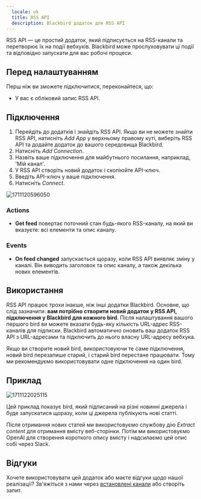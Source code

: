 ```yaml
---
  locale: uk
  title: RSS API
  description: Blackbird додаток для RSS API
---
```


<LinkCard title="Переглянути на Github" target="_blank" href="https://github.com/bb-io/Rss" icon="github" />

RSS API — це простий додаток, який підписується на RSS-канали та перетворює їх на події вебхуків. Blackbird може прослуховувати ці події та відповідно запускати для вас робочі процеси.

## Перед налаштуванням

Перш ніж ви зможете підключитися, переконайтеся, що:

- У вас є обліковий запис RSS API.

## Підключення

1. Перейдіть до додатків і знайдіть RSS API. Якщо ви не можете знайти RSS API, натисніть _Add App_ у верхньому правому куті, виберіть RSS API та додайте додаток до вашого середовища Blackbird.
2. Натисніть _Add Connection_.
3. Назвіть ваше підключення для майбутнього посилання, наприклад, 'Мій канал'.
4. У RSS API створіть новий додаток і скопіюйте API-ключ.
5. Введіть API-ключ у ваше підключення.
6. Натисніть _Connect_.

![1711120596050](https://raw.githubusercontent.com/bb-io/Rss/main/image/README/1711120596050.png)

### Actions

- **Get feed** повертає поточний стан будь-якого RSS-каналу, на який ви вказуєте: всі елементи та опис каналу.

### Events

- **On feed changed** запускається щоразу, коли RSS API виявляє зміну у каналі. Він виводить заголовок та опис каналу, а також декілька нових елементів.

## Використання

RSS API працює трохи інакше, ніж інші додатки Blackbird. Основне, що слід зазначити: **вам потрібно створити новий додаток у RSS API, підключення у Blackbird для кожного bird**. Після налаштування вашого першого bird ви можете вказати будь-яку кількість URL-адрес RSS-каналів для підписки. Blackbird автоматично оновить ваш додаток RSS API з URL-адресами та підключить до нього власну URL-адресу вебхука.

Якщо ви створите новий bird, використовуючи те саме підключення, новий bird перезапише старий, і старий bird перестане працювати. Тому ми рекомендуємо використовувати одне підключення на один bird.

## Приклад

![1711122025115](https://raw.githubusercontent.com/bb-io/Rss/main/image/README/1711122025115.png)

Цей приклад показує bird, який підписаний на різні новинні джерела і буде запускатися щоразу, коли ці джерела публікують нові статті.

Після отримання нових статей ми використовуємо службову дію _Extract content_ для отримання вмісту веб-сторінки. Потім ми використовуємо OpenAI для створення короткого опису вмісту і надсилаємо цей опис собі через Slack.

## Відгуки

Хочете використовувати цей додаток або маєте відгуки щодо нашої реалізації? Зв'яжіться з нами через [встановлені канали](https://www.blackbird.io/) або створіть запит.